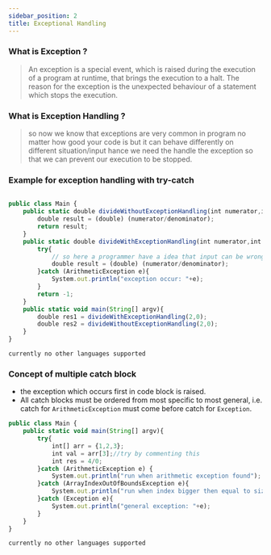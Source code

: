 ```yaml
---
sidebar_position: 2
title: Exceptional Handling
---
```



### What is Exception ?

> An exception is a special event, which is raised during the execution of a program at runtime, that brings the execution to a halt. The reason for the exception is the unexpected behaviour of a statement which stops the execution.

### What is Exception Handling ?

> so now we know that exceptions are very common in program no matter how good your code is but it can behave differently on different situation/input hance we need the handle the exception so that we can prevent our execution to be stopped.

### Example for exception handling with try-catch

<Tabs>
<TabItem value="java" label="Java">

```js

public class Main {
    public static double divideWithoutExceptionHandling(int numerator,int denominator){
        double result = (double) (numerator/denominator);
        return result;
    }
    public static double divideWithExceptionHandling(int numerator,int denominator){
        try{
            // so here a programmer have a idea that input can be wrong so we have to handle
            double result = (double) (numerator/denominator);
        }catch (ArithmeticException e){
            System.out.println("exception occur: "+e);
        }
        return -1;
    }
    public static void main(String[] argv){
        double res1 = divideWithExceptionHandling(2,0);
        double res2 = divideWithoutExceptionHandling(2,0);
    }
}

```

</TabItem>

<TabItem value="other" label="Other">

```
currently no other languages supported
```

</TabItem>

</Tabs>

### Concept of multiple catch block

- the exception which occurs first in code block is raised.
- All catch blocks must be ordered from most specific to most general, i.e. catch for `ArithmeticException` must come before catch for `Exception`.

<Tabs>
<TabItem value="java" label="Java">

```js
public class Main {
    public static void main(String[] argv){
        try{
            int[] arr = {1,2,3};
            int val = arr[3];//try by commenting this 
            int res = 4/0;
        }catch (ArithmeticException e) {
            System.out.println("run when arithmetic exception found");
        }catch (ArrayIndexOutOfBoundsException e){
            System.out.println("run when index bigger then equal to size of array");
        }catch (Exception e){
            System.out.println("general exception: "+e);
        }
    }
}

```

</TabItem>

<TabItem value="other" label="Other">

```
currently no other languages supported
```

</TabItem>

</Tabs>
